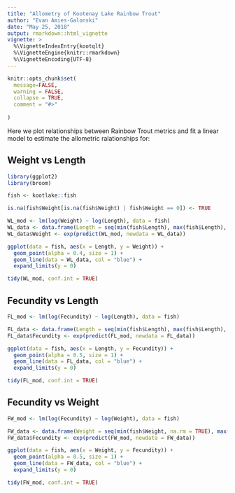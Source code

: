 ```yaml
---
title: "Allometry of Kootenay Lake Rainbow Trout"
author: "Evan Amies-Galonski"
date: "May 25, 2018"
output: rmarkdown::html_vignette
vignette: >
  %\VignetteIndexEntry{kootqlt}
  %\VignetteEngine{knitr::rmarkdown}
  %\VignetteEncoding{UTF-8}
---
```

```r
knitr::opts_chunk$set(
  message=FALSE,
  warning = FALSE,
  collapse = TRUE,
  comment = "#>"
  
)
```
Here we plot relationships between Rainbow Trout metrics and fit a linear model to estimate the allometric ralationships for:

## Weight vs Length

```r
library(ggplot2)
library(broom)

fish <- kootlake::fish

is.na(fish$Weight[is.na(fish$Weight) | fish$Weight == 0]) <- TRUE

WL_mod <- lm(log(Weight) ~ log(Length), data = fish)
WL_data <- data.frame(Length = seq(min(fish$Length), max(fish$Length), length.out = 30L))
WL_data$Weight <- exp(predict(WL_mod, newdata = WL_data))

ggplot(data = fish, aes(x = Length, y = Weight)) +
  geom_point(alpha = 0.4, size = 1) +
  geom_line(data = WL_data, col = "blue") +
  expand_limits(y = 0)

tidy(WL_mod, conf.int = TRUE)
```

## Fecundity vs Length

```r
FL_mod <- lm(log(Fecundity) ~ log(Length), data = fish)

FL_data <- data.frame(Length = seq(min(fish$Length), max(fish$Length), length.out = 30L))
FL_data$Fecundity <- exp(predict(FL_mod, newdata = FL_data))

ggplot(data = fish, aes(x = Length, y = Fecundity)) +
  geom_point(alpha = 0.5, size = 1) +
  geom_line(data = FL_data, col = "blue") +
  expand_limits(y = 0)

tidy(FL_mod, conf.int = TRUE)

```

## Fecundity vs Weight


```r
FW_mod <- lm(log(Fecundity) ~ log(Weight), data = fish)

FW_data <- data.frame(Weight = seq(min(fish$Weight, na.rm = TRUE), max(fish$Weight, na.rm = TRUE), length.out = 30L))
FW_data$Fecundity <- exp(predict(FW_mod, newdata = FW_data))

ggplot(data = fish, aes(x = Weight, y = Fecundity)) +
  geom_point(alpha = 0.5, size = 1) +
  geom_line(data = FW_data, col = "blue") +
  expand_limits(y = 0)

tidy(FW_mod, conf.int = TRUE)
```
